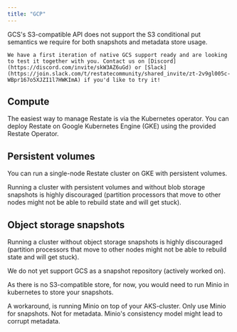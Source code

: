 ```yaml
---
title: "GCP"
---
```



<Info>
    GCS's S3-compatible API does not support the S3 conditional put semantics we require for both snapshots and metadata store usage.

    We have a first iteration of native GCS support ready and are looking to test it together with you. Contact us on [Discord](https://discord.com/invite/skW3AZ6uGd) or [Slack](https://join.slack.com/t/restatecommunity/shared_invite/zt-2v9gl005c-WBpr167o5XJZI1l7HWKImA) if you'd like to try it!
</Info>


## Compute
The easiest way to manage Restate is via the Kubernetes operator.
You can deploy Restate on Google Kubernetes Engine (GKE) using the provided Restate Operator.

## Persistent volumes
You can run a single-node Restate cluster on GKE with persistent volumes.

Running a cluster with persistent volumes and without blob storage snapshots is highly discouraged (partition processors that move to other nodes might not be able to rebuild state and will get stuck).

## Object storage snapshots
Running a cluster without object storage snapshots is highly discouraged (partition processors that move to other nodes might not be able to rebuild state and will get stuck).

We do not yet support GCS as a snapshot repository (actively worked on).

As there is no S3-compatible store, for now, you would need to run Minio in kubernetes to store your snapshots.

A workaround, is running Minio on top of your AKS-cluster.
Only use Minio for snapshots. Not for metadata. Minio's consistency model might lead to corrupt metadata.